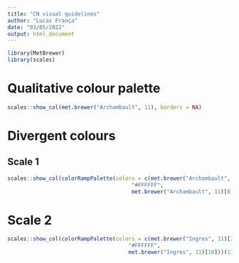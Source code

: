 ```yaml
---
title: "CN visual guidelines"
author: "Lucas França"
date: "03/05/2022"
output: html_document
---
```


```r
library(MetBrewer)
library(scales)
```

# Qualitative colour palette 

```r
scales::show_col(met.brewer("Archambault", 11), borders = NA)
```

# Divergent colours

## Scale 1

```r
scales::show_col(colorRampPalette(colors = c(met.brewer("Archambault", 11)[3], 
                                       "#FFFFFF", 
                                       met.brewer("Archambault", 11)[8]))(13), borders = NA)
```

# Scale 2

```r
scales::show_col(colorRampPalette(colors = c(met.brewer("Ingres", 11)[2], 
                                      "#FFFFFF", 
                                      met.brewer("Ingres", 11)[10]))(13), borders = NA)

```

